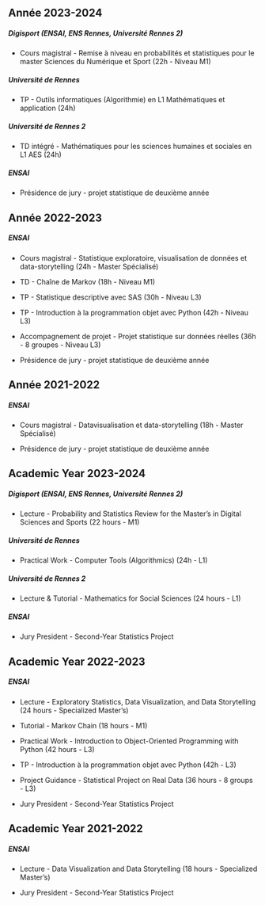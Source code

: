 ::: {.content-visible when-profile="french"}
::: {.callout-tip icon="false" collapse="false" appearance="minimal"}
# Année 2023-2024

##### Digisport (ENSAI, ENS Rennes, Université Rennes 2)

-   Cours magistral - Remise à niveau en probabilités et statistiques pour le master Sciences du Numérique et Sport (22h - Niveau M1)

##### Université de Rennes

-   TP - Outils informatiques (Algorithmie) en L1 Mathématiques et application (24h)

##### Université de Rennes 2

-   TD intégré - Mathématiques pour les sciences humaines et sociales en L1 AES (24h)

##### ENSAI

-   Présidence de jury - projet statistique de deuxième année
:::

::: {.callout-tip icon="false" collapse="true" appearance="minimal"}
# Année 2022-2023

##### ENSAI

-   Cours magistral - Statistique exploratoire, visualisation de données et data-storytelling (24h - Master Spécialisé)

-   TD - Chaîne de Markov (18h - Niveau M1)

-   TP - Statistique descriptive avec SAS (30h - Niveau L3)

-   TP - Introduction à la programmation objet avec Python (42h - Niveau L3)

-   Accompagnement de projet - Projet statistique sur données réelles (36h - 8 groupes - Niveau L3)

-   Présidence de jury - projet statistique de deuxième année
:::

::: {.callout-tip icon="false" collapse="true" appearance="minimal"}
# Année 2021-2022

##### ENSAI

-   Cours magistral - Datavisualisation et data-storytelling (18h - Master Spécialisé)

-   Présidence de jury - projet statistique de deuxième année
:::
:::

::: {.content-visible when-profile="english"}
::: {.callout-tip icon="false" collapse="false" appearance="minimal"}
# Academic Year 2023-2024

##### Digisport (ENSAI, ENS Rennes, Université Rennes 2)

-   Lecture - Probability and Statistics Review for the Master's in Digital Sciences and Sports (22 hours - M1)

##### Université de Rennes

-   Practical Work - Computer Tools (Algorithmics) (24h - L1)

##### Université de Rennes 2

-   Lecture & Tutorial - Mathematics for Social Sciences (24 hours - L1)

##### ENSAI

-   Jury President - Second-Year Statistics Project
:::

::: {.callout-tip icon="false" collapse="true" appearance="minimal"}
# Academic Year 2022-2023

##### ENSAI

-   Lecture - Exploratory Statistics, Data Visualization, and Data Storytelling (24 hours - Specialized Master's)

-   Tutorial - Markov Chain (18 hours - M1)

-   Practical Work - Introduction to Object-Oriented Programming with Python (42 hours - L3)

-   TP - Introduction à la programmation objet avec Python (42h - L3)

-   Project Guidance - Statistical Project on Real Data (36 hours - 8 groups - L3)

-   Jury President - Second-Year Statistics Project
:::

::: {.callout-tip icon="false" collapse="true" appearance="minimal"}
# Academic Year 2021-2022

##### ENSAI

-   Lecture - Data Visualization and Data Storytelling (18 hours - Specialized Master's)

-   Jury President - Second-Year Statistics Project
:::
:::

